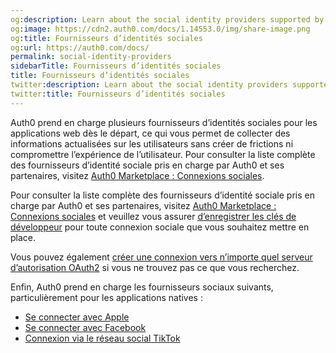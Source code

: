 ```yaml
---
og:description: Learn about the social identity providers supported by Auth0.
og:image: https://cdn2.auth0.com/docs/1.14553.0/img/share-image.png
og:title: Fournisseurs d’identités sociales
og:url: https://auth0.com/docs/
permalink: social-identity-providers
sidebarTitle: Fournisseurs d’identités sociales
title: Fournisseurs d’identités sociales
twitter:description: Learn about the social identity providers supported by Auth0.
twitter:title: Fournisseurs d’identités sociales
---
```


Auth0 prend en charge plusieurs fournisseurs d’identités sociales pour les applications web dès le départ, ce qui vous permet de collecter des informations actualisées sur les utilisateurs sans créer de frictions ni compromettre l’expérience de l’utilisateur. Pour consulter la liste complète des fournisseurs d’identité sociale pris en charge par Auth0 et ses partenaires, visitez [Auth0 Marketplace : Connexions sociales](https://marketplace.auth0.com/features/social-connections).

Pour consulter la liste complète des fournisseurs d’identité sociale pris en charge par Auth0 et ses partenaires, visitez [Auth0 Marketplace : Connexions sociales](https://marketplace.auth0.com/features/social-connections) et veuillez vous assurer [d’enregistrer les clés de développeur](/devkeys) pour toute connexion sociale que vous souhaitez mettre en place.

Vous pouvez également [créer une connexion vers n’importe quel serveur d’autorisation OAuth2](/oauth2) si vous ne trouvez pas ce que vous recherchez.

Enfin, Auth0 prend en charge les fournisseurs sociaux suivants, particulièrement pour les applications natives :

* [Se connecter avec Apple](/apple-native)
* [Se connecter avec Facebook](/social/facebook-native)
* [Connexion via le réseau social TikTok](/tiktok)